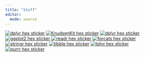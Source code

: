 ```yaml
---
title: "Stuff"
editor:
  mode: source
---
```





```{=html}

      <div class="hexBadges">
        
        
        <a href="https://christianknudsen.info/shiny/TFCD/"><img src="/img/TFCD.png" alt="dplyr hex sticker" class="r1 c0" title="7-segment countdown."></a>
        <a href="https://github.com/chrbknudsen/KnudsenKit/"><img src="/img/KnudsenKit.png" alt="KnudsenKit hex sticker" class="r1 c1" title = "My very own R-package with rarely used utilities."></a>
                <a href="https://dplyr.tidyverse.org"><img src="/img/icon_cbk_png_version.png" alt="dplyr hex sticker" class="r1 c2"></a>
        <a href="https://ggplot2.tidyverse.org"><img src="/img/ggplot2.png" alt="ggplot2 hex sticker" class="r2 c0"></a>
        <a href="https://readr.tidyverse.org"><img src="/img/readr.png" alt="readr hex sticker" class="r3 c0"></a>
        
        
        
        <a href="https://forcats.tidyverse.org"><img src="/img/forcats.png" alt="forcats hex sticker" class="r2 c1"></a>
        <a href="https://stringr.tidyverse.org"><img src="/img/stringr.png" alt="stringr hex sticker" class="r3 c1"></a>
        
        
        
        <a href="https://tibble.tidyverse.org"><img src="/img/tibble.png" alt="tibble hex sticker" class="r2 c2"></a>
        <a href="https://tidyr.tidyverse.org"><img src="/img/tidyr.png" alt="tidyr hex sticker" class="r3 c2"></a>
        <a href="https://purrr.tidyverse.org"><img src="/img/purrr.png" alt="purrr hex sticker" class="r4 c2" /></a>
        
      </div>
```


